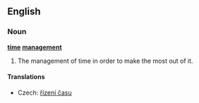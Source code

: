==English==
{{wikipedia}}
===Noun===

'''[[time]] [[management]]'''

# The management of time in order to make the most out of it.

====Translations====
{{trans-top|management of time}}
*Czech: [[řízení času]] {{n}}
{{trans-mid}}
{{trans-bottom}}